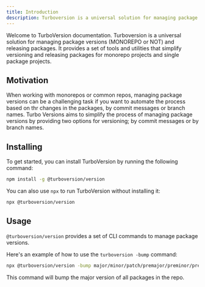 ```yaml
---
title: Introduction
description: Turboversion is a universal solution for managing package versions (MONOREPO or NOT) and releasing packages. It provides a set of tools and utilities that simplify versioning and releasing packages for monorepo projects.
---
```


Welcome to TurboVersion documentation. Turboversion is a universal solution for managing package versions (MONOREPO or NOT) and releasing packages. It provides a set of tools and utilities that simplify versioning and releasing packages for monorepo projects and single package projects.

## Motivation
When working with monorepos or common repos, managing package versions can be a challenging task if you want to automate the process based on thr changes in the packages, by commit messages or branch names. Turbo Versions aims to simplify the process of managing package versions by providing two options for versioning; by commit messages or by branch names.


## Installing
To get started, you can install TurboVersion by running the following command:

```bash
npm install -g @turboversion/version
```

You can also use `npx` to run TurboVersion without installing it:

```bash
npx @turboversion/version
```

## Usage
`@turboversion/version` provides a set of CLI commands to manage package versions.

Here's an example of how to use the `turboversion -bump` command:

```bash
npx @turboversion/version -bump major/minor/patch/premajor/preminor/prepatch/prerelease
```
This command will bump the major version of all packages in the repo.
